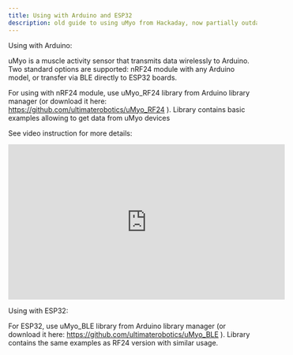 ```yaml
---
title: Using with Arduino and ESP32
description: old guide to using uMyo from Hackaday, now partially outdated
---
```


Using with Arduino:

uMyo is a muscle activity sensor that transmits data wirelessly to Arduino. Two standard options are supported: nRF24 module with any Arduino model, or transfer via BLE directly to ESP32 boards.

For using with nRF24 module, use uMyo_RF24 library from Arduino library manager (or download it here: https://github.com/ultimaterobotics/uMyo_RF24 ). Library contains basic examples allowing to get data from uMyo devices

See video instruction for more details:

<iframe width="560" height="315" src="https://www.youtube.com/embed/FF66FAEhXgg?si=Eh1D1QB5CK0YqWRa" title="YouTube video player" frameborder="0" allow="accelerometer; autoplay; clipboard-write; encrypted-media; gyroscope; picture-in-picture; web-share" referrerpolicy="strict-origin-when-cross-origin" allowfullscreen></iframe>

Using with ESP32:

For ESP32, use uMyo_BLE library from Arduino library manager (or download it here: https://github.com/ultimaterobotics/uMyo_BLE ). Library contains the same examples as RF24 version with similar usage.

